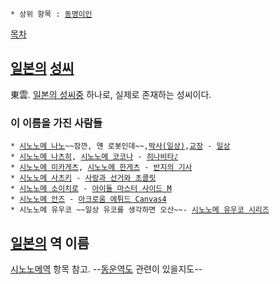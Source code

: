  * 상위 항목 : [[동명이인]]

[[목차]]

== [[일본]]의 [[성씨]] ==
東雲. [[일본의 성씨]]중 하나로, 실제로 존재하는 성씨이다.


=== 이 이름을 가진 사람들 ===
 * [[시노노메 나노]]~~잠깐, 얜 로봇인데~~,[[박사(일상)]],[[교장(일상)|교장]] - [[일상(만화)|일상]]
 * [[시노노메 나츠히]], [[시노노메 코코나]] - [[히나비타♪]]
 * [[시노노메 미카게츠]], [[시노노메 한게츠]] - [[반지의 기사]]
 * [[시노노메 사츠키]] - [[사랑과 선거와 초콜릿]]
 * [[시노노메 소이치로]] - [[아이돌 마스터 사이드 M]]
 * [[시노노메 안즈]] - [[아크로움 에튀드 Canvas4]]
 * 시노노메 유우코 ~~일상 유코를 생각하면 오산~~- [[시노노메 유우코 시리즈]]


== [[일본]]의 역 이름 ==
[[시노노메역]] 항목 참고. --[[동운역]]도 관련이 있을지도--

